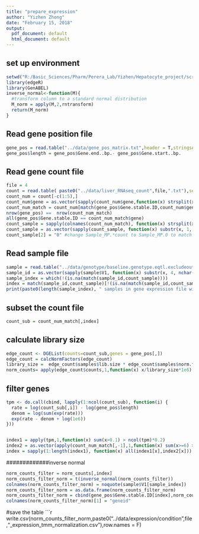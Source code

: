---
title: "prepare_expression"
author: "Yizhen Zhong"
date: "February 15, 2018"
output:
  pdf_document: default
  html_document: default
---

## set up environment

```{r}
setwd("R:/Basic_Sciences/Pharm/Perera_Lab/Yizhen/Hepatocyte_project/script/")
library(edgeR)
library(GenABEL)
inverse_normal<-function(M){
  #transform column to a standard normal distribution
  M_norm = apply(M,2,rntransform)
  return(M_norm)
}

```

## Read gene position file

```{r}
gene_pos = read.table("../data/gene_pos_matrix.txt",header = T,stringsAsFactors = F,sep = "\t")
gene_pos$length = gene_pos$Gene.end..bp.- gene_pos$Gene.start..bp.
```

## Read gene count file

```{r}
file = 4
count = read.table( paste0("../data/liver_RNAseq_count",file,".txt"),sep = "\t",stringsAsFactors = F,header = T)
count_num = count[-c(1:5),]
count_num$gene = as.vector(sapply(count_num$gene,function(x) strsplit(x,".",fixed = T)[[1]][1]))
count_num_match = count_num[match(gene_pos$Gene.stable.ID,count_num$gene),]
nrow(gene_pos) ==  nrow(count_num_match)
all(gene_pos$Gene.stable.ID == count_num_match$gene)
count_sample = sapply(colnames(count_num_match), function(x) strsplit(x,".",fixed = T)[[1]][2])
count_sample = as.vector(sapply(count_sample, function(x) substr(x, 1, nchar(x)-6)))
count_sample[2] = "0" #change Sample_MP.*count to Sample_MP.0 to match the name between expression and genotype
```

## Read sample file

```{r}
sample = read.table("../data/genotype/baseline.genotype.eqtl.excludeoutlier.header.fam",stringsAsFactors = F,header = F)
sample_id = as.vector(sapply(sample$V1, function(x) substr(x, 4, nchar(x))))
sample_index = which(!(is.na(match(sample_id,count_sample))))
index = match(sample_id,count_sample)[!(is.na(match(sample_id,count_sample)))]
print(paste0(length(sample_index), " samples in gene expression file with genotype"))
```

## subset the count file 

```{r}
count_sub = count_num_match[,index]
```

## calculate library size

```{r}
edge_count <- DGEList(counts=count_sub,genes = gene_pos[,])
edge_count = calcNormFactors(edge_count)
library_size =  edge_count$samples$lib.size * edge_count$samples$norm.factors
norm_counts= apply(edge_count$counts,1,function(x) x/library_size*1e6)
```

## filter genes

```{r}
tpm <- do.call(cbind, lapply(1:ncol(count_sub), function(i) {
  rate = log(count_sub[,i]) - log(gene_pos$length)
  denom = log(sum(exp(rate)))
  exp(rate - denom + log(1e6))
}))


index1 = apply(tpm,1,function(x) sum(x>0.1) > ncol(tpm)*0.2)
index2 = as.vector(apply(count_num_match[,-1],1,function(x) sum(x>=6) > ncol(count_num_match)*0.2))
index = sapply(1:length(index1), function(x) all(index1[x],index2[x]))
```

#############inverse normal

```{r}
norm_counts_filter = norm_counts[,index]
norm_counts_filter_norm = t(inverse_normal(norm_counts_filter))
colnames(norm_counts_filter_norm) = noquote(sample$V1[sample_index])
norm_counts_filter_norm = as.data.frame(norm_counts_filter_norm)
norm_counts_filter_norm = cbind(gene_pos$Gene.stable.ID[index],norm_counts_filter_norm)
colnames(norm_counts_filter_norm)[1] = "geneid"
```

#save the table
```{r}
write.csv(norm_counts_filter_norm,paste0("../data/expression/condition",file,"_expression_tmm_normalization.csv"),row.names = F)